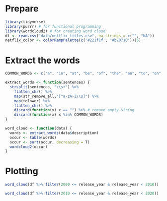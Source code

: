 # Prepare
```r
library(tidyverse)
library(purrr) # for functional programming
library(wordcloud2) # for creating word cloud
df <- read.csv("data/netflix_titles.csv", na.strings = c("", "NA"))
netflix_color <- colorRampPalette(c('#221f1f', '#b20710'))(5)
```

# Extract the words

```r
COMMON_WORDS <- c("a", "in", "at", "be", "of", "the", "an", "to", "on", "he", "she", "and", "his", "with", "her", "for", "their", "when", "this", "from", "as", "is", "by", "after", "that", "who", "but", "into", "up", "they", "him", "out", "must", "are", "about", "it", "its", "while", "one", "them", "where", "has", "more", "over", "have","off" ,"s")

extract_words <- function(sentences) {
  strsplit(sentences, "\\s+") %>%
    flatten_chr() %>%
    map(str_remove_all,"[^a-zA-Z\\s]") %>%
    map(tolower) %>%
    flatten_chr() %>%
    discard(function(x) x == "") %>% # remove empty string
    discard(function(x) x %in% COMMON_WORDS)
}

word_cloud <- function(data) {
  words <- extract_words(data$description)
  occur <- table(words)
  occur <- sort(occur, decreasing = T)
  wordcloud2(occur)
}
```

# Plotting
```r
word_cloud(df %>% filter(2000 <= release_year & release_year < 2010))
```
```r
word_cloud(df %>% filter(2010 <= release_year & release_year < 2020))
```